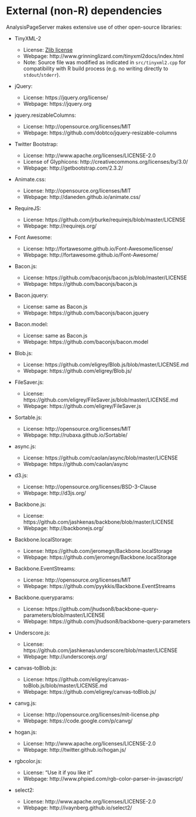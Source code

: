 <!--
%\VignetteEngine{knitr::knitr}
%\VignetteIndexEntry{8. Licenses}
-->

# External (non-R) dependencies

AnalysisPageServer makes extensive use of other open-source libraries:

* TinyXML-2

  * License: [Zlib license](http://en.wikipedia.org/wiki/Zlib_License)
  * Webpage: http://www.grinninglizard.com/tinyxml2docs/index.html
  * Note: Source file was modified as indicated in `src/tinyxml2.cpp` for compatibility with R build process (e.g. no writing directly to `stdout`/`stderr`).

* jQuery:
  * License: https://jquery.org/license/
  * Webpage: https://jquery.org

* jquery.resizableColumns:
  * License: http://opensource.org/licenses/MIT
  * Webpage: https://github.com/dobtco/jquery-resizable-columns

* Twitter Bootstrap:
  * License: http://www.apache.org/licenses/LICENSE-2.0
  * License of Glyphicons: http://creativecommons.org/licenses/by/3.0/
  * Webpage: http://getbootstrap.com/2.3.2/

* Animate.css:
  * License: http://opensource.org/licenses/MIT
  * Webpage: http://daneden.github.io/animate.css/

* RequireJS:
  * License: https://github.com/jrburke/requirejs/blob/master/LICENSE
  * Webpage: http://requirejs.org/

* Font Awesome:
  * License: http://fortawesome.github.io/Font-Awesome/license/
  * Webpage: http://fortawesome.github.io/Font-Awesome/

* Bacon.js:
  * License: https://github.com/baconjs/bacon.js/blob/master/LICENSE
  * Webpage: https://github.com/baconjs/bacon.js

* Bacon.jquery:
  * License: same as Bacon.js
  * Webpage: https://github.com/baconjs/bacon.jquery

* Bacon.model:
  * License: same as Bacon.js
  * Webpage: https://github.com/baconjs/bacon.model

* Blob.js:
  * License: https://github.com/eligrey/Blob.js/blob/master/LICENSE.md
  * Webpage: https://github.com/eligrey/Blob.js/

* FileSaver.js:
  * License: https://github.com/eligrey/FileSaver.js/blob/master/LICENSE.md
  * Webpage: https://github.com/eligrey/FileSaver.js

* Sortable.js:
  * License: http://opensource.org/licenses/MIT
  * Webpage: http://rubaxa.github.io/Sortable/

* async.js:
  * License: https://github.com/caolan/async/blob/master/LICENSE
  * Webpage: https://github.com/caolan/async

* d3.js:
  * License: http://opensource.org/licenses/BSD-3-Clause
  * Webpage: http://d3js.org/

* Backbone.js:
  * License: https://github.com/jashkenas/backbone/blob/master/LICENSE
  * Webpage: http://backbonejs.org/

* Backbone.localStorage:
  * License: https://github.com/jeromegn/Backbone.localStorage
  * Webpage: https://github.com/jeromegn/Backbone.localStorage

* Backbone.EventStreams:
  * License: http://opensource.org/licenses/MIT
  * Webpage: https://github.com/pyykkis/Backbone.EventStreams

* Backbone.queryparams:
  * License: https://github.com/jhudson8/backbone-query-parameters/blob/master/LICENSE
  * Webpage: https://github.com/jhudson8/backbone-query-parameters

* Underscore.js:
  * License: https://github.com/jashkenas/underscore/blob/master/LICENSE
  * Webpage: http://underscorejs.org/

* canvas-toBlob.js:
  * License: https://github.com/eligrey/canvas-toBlob.js/blob/master/LICENSE.md
  * Webpage: https://github.com/eligrey/canvas-toBlob.js/

* canvg.js:
  * License: http://opensource.org/licenses/mit-license.php
  * Webpage: https://code.google.com/p/canvg/

* hogan.js:
  * License: http://www.apache.org/licenses/LICENSE-2.0
  * Webpage: http://twitter.github.io/hogan.js/

* rgbcolor.js:
  * License: "Use it if you like it"
  * Webpage: http://www.phpied.com/rgb-color-parser-in-javascript/

* select2:
  * License: http://www.apache.org/licenses/LICENSE-2.0
  * Webpage: http://ivaynberg.github.io/select2/

